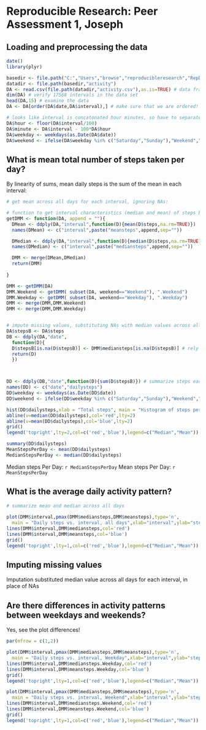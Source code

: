 # Reproducible Research: Peer Assessment 1, Joseph 

## Loading and preprocessing the data

```r
date()
library(plyr)

basedir <- file.path("C:","Users","browse","reproducibleresearch","RepData_PeerAssessment1")
datadir <- file.path(basedir,"activity")
DA <- read.csv(file.path(datadir,"activity.csv"),as.is=TRUE) # data frame
dim(DA) # verify 17568 intervals in the data set
head(DA,15) # examine the data
DA <- DA[order(DA$date,DA$interval),] # make sure that we are ordered!

# looks like interval is concatonated hour minutes, so have to separate:
DA$hour <- floor(DA$interval/100)
DA$minute <- DA$interval - 100*DA$hour
DA$weekday <- weekdays(as.Date(DA$date))
DA$weekend <- ifelse(DA$weekday %in% c("Saturday","Sunday"),"Weekend","Weekday")

```

## What is mean total number of steps taken per day?
By linearity of sums, mean daily steps is the sum of the mean in each interval: 

```r
# get mean across all days for each interval, ignoring NAs: 

# function to get interval characteristics (median and mean) of steps by date:
getDMM <- function(DA, append = ""){
  DMean <- ddply(DA,"interval",function(D){mean(D$steps,na.rm=TRUE)})
  names(DMean) <- c("interval",paste("meansteps",append,sep=""))

  DMedian <- ddply(DA,"interval",function(D){median(D$steps,na.rm=TRUE)})
  names(DMedian) <- c("interval",paste("mediansteps",append,sep=""))

  DMM <- merge(DMean,DMedian)
  return(DMM)
  
}

DMM <- getDMM(DA)
DMM.Weekend <- getDMM( subset(DA, weekend=="Weekend"), ".Weekend")
DMM.Weekday <- getDMM( subset(DA, weekend=="Weekday"), ".Weekday")
DMM <- merge(DMM,DMM.Weekend)
DMM <- merge(DMM,DMM.Weekday)


# impute missing values, substituting NAs with median values across all days:
DA$stepsB <- DA$steps
DB <- ddply(DA,"date",
  function(D){
  D$stepsB[is.na(D$stepsB)] <- DMM$mediansteps[is.na(D$stepsB)] # rely on order of intervals 
  return(D)
  })



DD <- ddply(DB,"date",function(D){sum(D$stepsB)}) # summarize steps each day
names(DD) <- c("date","dailysteps")
DD$weekday <- weekdays(as.Date(DD$date))
DD$weekend <- ifelse(DD$weekday %in% c("Saturday","Sunday"),"Weekend","Weekday")

hist(DD$dailysteps,xlab = "Total steps", main = "Histogram of steps per day")
abline(v=median(DD$dailysteps),col='red',lty=2)
abline(v=mean(DD$dailysteps),col='blue',lty=2)
grid()
legend('topright',lty=2,col=c('red','blue'),legend=c("Median","Mean"))

summary(DD$dailysteps)
MeanStepsPerDay <- mean(DD$dailysteps)
MedianStepsPerDay <- median(DD$dailysteps)

```
Median steps Per Day: `r MedianStepsPerDay`
Mean steps Per Day: `r MeanStepsPerDay`

## What is the average daily activity pattern?
```r
# summarize mean and median across all days
  
plot(DMM$interval,pmax(DMM$mediansteps,DMM$meansteps),type='n',
  main = "Daily steps vs. interval, all days",xlab="interval",ylab="steps")
lines(DMM$interval,DMM$mediansteps,col='red')
lines(DMM$interval,DMM$meansteps,col='blue')
grid()
legend('topright',lty=1,col=c('red','blue'),legend=c("Median","Mean"))


```

## Imputing missing values
Imputation substituted median value across all days for each interval, in place of NAs 


## Are there differences in activity patterns between weekdays and weekends?
Yes, see the plot differences!
```r

par(mfrow = c(1,2))

plot(DMM$interval,pmax(DMM$mediansteps,DMM$meansteps),type='n',
  main = "Daily steps vs. interval, Weekday",xlab="interval",ylab="steps")
lines(DMM$interval,DMM$mediansteps.Weekday,col='red')
lines(DMM$interval,DMM$meansteps.Weekday,col='blue')
grid()
legend('topright',lty=1,col=c('red','blue'),legend=c("Median","Mean"))

plot(DMM$interval,pmax(DMM$mediansteps,DMM$meansteps),type='n',
  main = "Daily steps vs. interval, Weekend",xlab="interval",ylab="steps")
lines(DMM$interval,DMM$mediansteps.Weekend,col='red')
lines(DMM$interval,DMM$meansteps.Weekend,col='blue')
grid()
legend('topright',lty=1,col=c('red','blue'),legend=c("Median","Mean"))
```
